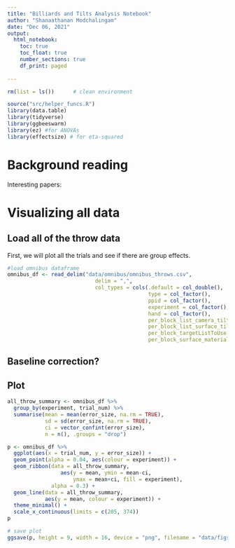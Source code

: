 ---
title: "Billiards and Tilts Analysis Notebook"
author: "Shanaathanan Modchalingam"
date: "Dec 06, 2021"
output: 
  html_notebook:
    toc: true
    toc_float: true
    number_sections: true
    df_print: paged
    
---

```{r setup, include=FALSE, warning=FALSE}
rm(list = ls())      # clean environment

source("src/helper_funcs.R")
library(data.table)
library(tidyverse)
library(ggbeeswarm)
library(ez) #for ANOVAs
library(effectsize) # for eta-squared

```

# Background reading

Interesting papers: 



# Visualizing all data

## Load all of the throw data

First, we will plot all the trials and see if there are group effects.

```{r}
#load omnibus dataframe
omnibus_df <- read_delim("data/omnibus/omnibus_throws.csv", 
                            delim = ",", 
                            col_types = cols(.default = col_double(), 
                                             type = col_factor(),
                                             ppid = col_factor(),
                                             experiment = col_factor(),
                                             hand = col_factor(),
                                             per_block_list_camera_tilt = col_factor(),
                                             per_block_list_surface_tilt = col_factor(),
                                             per_block_targetListToUse = col_factor(),
                                             per_block_surface_materials = col_factor()))
```

## Baseline correction?

## Plot
```{r}
all_throw_summary <- omnibus_df %>%
  group_by(experiment, trial_num) %>%
  summarise(mean = mean(error_size, na.rm = TRUE),
            sd = sd(error_size, na.rm = TRUE), 
            ci = vector_confint(error_size),
            n = n(), .groups = "drop")
```

```{r}
p <- omnibus_df %>%
  ggplot(aes(x = trial_num, y = error_size)) +
  geom_point(alpha = 0.04, aes(colour = experiment)) + 
  geom_ribbon(data = all_throw_summary, 
                 aes(y = mean, ymin = mean-ci,
                     ymax = mean+ci, fill = experiment), 
              alpha = 0.3) +
  geom_line(data = all_throw_summary, 
            aes(y = mean, colour = experiment)) +
  theme_minimal() +
  scale_x_continuous(limits = c(205, 374))
p

# save plot
ggsave(p, height = 9, width = 16, device = "png", filename = "data/figs/all_throws.png")
```

